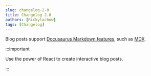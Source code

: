 ```yaml
---
slug: changelog-2-0
title: Changelog 2.0
authors: [Rickylachow]
tags: [Changelog]
---
```


Blog posts support [Docusaurus Markdown features](https://docusaurus.io/docs/markdown-features), such as [MDX](https://mdxjs.com/).

:::important

Use the power of React to create interactive blog posts.

:::
